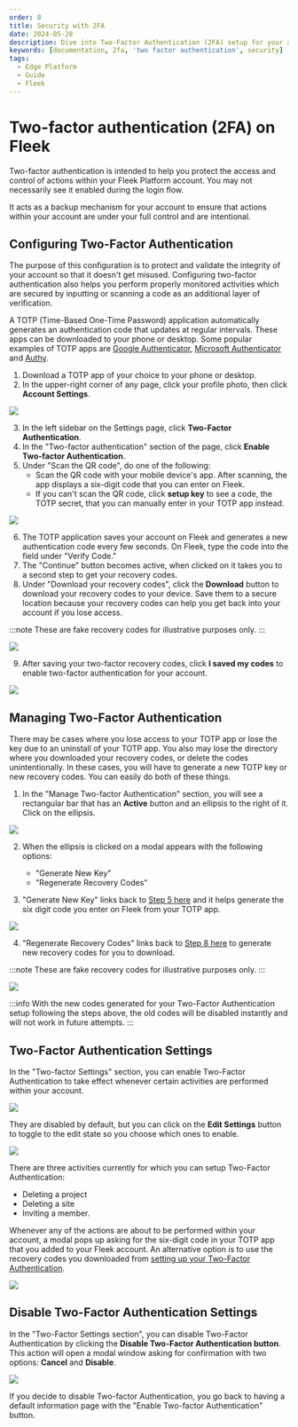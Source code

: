 ```yaml
---
order: 8
title: Security with 2FA
date: 2024-05-28
description: Dive into Two-Factor Authentication (2FA) setup for your account on the Fleek Platform.
keywords: [documentation, 2fa, 'two factor authentication', security]
tags:
  - Edge Platform
  - Guide
  - Fleek
---
```


# Two-factor authentication (2FA) on Fleek

Two-factor authentication is intended to help you protect the access and control of actions within your Fleek Platform account. You may not necessarily see it enabled during the login flow.

It acts as a backup mechanism for your account to ensure that actions within your account are under your full control and are intentional.

<div className="my-12 bg-gray-dark-6 p-[1px]" />

## Configuring Two-Factor Authentication

The purpose of this configuration is to protect and validate the integrity of your account so that it doesn't get misused. Configuring two-factor authentication also helps you perform properly monitored activities which are secured by inputting or scanning a code as an additional layer of verification.

A TOTP (Time-Based One-Time Password) application automatically generates an authentication code that updates at regular intervals. These apps can be downloaded to your phone or desktop. Some popular examples of TOTP apps are [Google Authenticator](https://play.google.com/store/apps/details?id=com.google.android.apps.authenticator2&hl=en), [Microsoft Authenticator](https://www.microsoft.com/en-us/security/mobile-authenticator-app) and [Authy](https://authy.com/).

1. Download a TOTP app of your choice to your phone or desktop.
2. In the upper-right corner of any page, click your profile photo, then click **Account Settings**.

![](./account-settings.png)

3. In the left sidebar on the Settings page, click **Two-Factor Authentication**.
4. In the "Two-factor authentication" section of the page, click **Enable Two-factor Authentication**.
5. Under "Scan the QR code", do one of the following:
   - Scan the QR code with your mobile device's app. After scanning, the app displays a six-digit code that you can enter on Fleek.
   - If you can't scan the QR code, click **setup key** to see a code, the TOTP secret, that you can manually enter in your TOTP app instead.

![](./setup-auth.png)

6. The TOTP application saves your account on Fleek and generates a new authentication code every few seconds. On Fleek, type the code into the field under "Verify Code."
7. The "Continue" button becomes active, when clicked on it takes you to a second step to get your recovery codes.
8. Under "Download your recovery codes", click the **Download** button to download your recovery codes to your device. Save them to a secure location because your recovery codes can help you get back into your account if you lose access.

:::note
These are fake recovery codes for illustrative purposes only.
:::

![](./recovery-codes.png)

9. After saving your two-factor recovery codes, click **I saved my codes** to enable two-factor authentication for your account.

![](./save-recovery-codes.png)

## Managing Two-Factor Authentication

There may be cases where you lose access to your TOTP app or lose the key due to an uninstall of your TOTP app. You also may lose the directory where you downloaded your recovery codes, or delete the codes unintentionally. In these cases, you will have to generate a new TOTP key or new recovery codes. You can easily do both of these things.

1. In the "Manage Two-factor Authentication" section, you will see a rectangular bar that has an **Active** button and an ellipsis to the right of it. Click on the ellipsis.

![](./manage-2fa.png)

2. When the ellipsis is clicked on a modal appears with the following options:

   - "Generate New Key"
   - "Regenerate Recovery Codes"

3. "Generate New Key" links back to [Step 5 here](#configuring-two-factor-authentication) and it helps generate the six digit code you enter on Fleek from your TOTP app.

![](./edit-auth-app.png)

4. "Regenerate Recovery Codes" links back to [Step 8 here](#configuring-two-factor-authentication) to generate new recovery codes for you to download.

:::note
These are fake recovery codes for illustrative purposes only.
:::

![](./regenerate-recovery-code.png)

:::info
With the new codes generated for your Two-Factor Authentication setup following the steps above, the old codes will be disabled instantly and will not work in future attempts.
:::

## Two-Factor Authentication Settings

In the "Two-factor Settings" section, you can enable Two-Factor Authentication to take effect whenever certain activities are performed within your account.

![](./two-factor-settings.png)

They are disabled by default, but you can click on the **Edit Settings** button to toggle to the edit state so you choose which ones to enable.

![](./edit-two-factor-settings.png)

There are three activities currently for which you can setup Two-Factor Authentication:

- Deleting a project
- Deleting a site
- Inviting a member.

Whenever any of the actions are about to be performed within your account, a modal pops up asking for the six-digit code in your TOTP app that you added to your Fleek account. An alternative option is to use the recovery codes you downloaded from [setting up your Two-Factor Authentication](#configuring-two-factor-authentication).

![](./two-factor-confirmation.png)

## Disable Two-Factor Authentication Settings

In the "Two-Factor Settings section", you can disable Two-Factor Authentication by clicking the **Disable Two-Factor Authentication button**. This action will open a modal window asking for confirmation with two options: **Cancel** and **Disable**.

![](./disable-2fa.png)

If you decide to disable Two-factor Authentication, you go back to having a default information page with the "Enable Two-factor Authentication" button.
